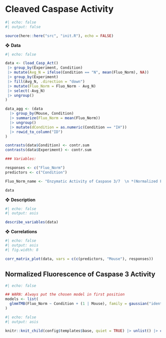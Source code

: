 # Cleaved Caspase Activity

```r
#| echo: false
#| output: false

source(here::here("src", "init.R"), echo = FALSE)
```

❖ **Data**

```r
#| echo: false

data <- (load_Casp_Act() 
 |> group_by(Experiment, Condition)
 |> mutate(Avg_N = ifelse(Condition == "N", mean(Fluo_Norm), NA))
 |> group_by(Experiment)
 |> fill(Avg_N, .direction = "down")
 |> mutate(Fluo_Norm = Fluo_Norm - Avg_N)
 |> select(-Avg_N)
 |> ungroup()
)

data_agg <- (data
  |> group_by(Mouse, Condition) 
  |> summarize(Fluo_Norm = mean(Fluo_Norm)) 
  |> ungroup() 
  |> mutate(dCondition = as.numeric(Condition == "IH")) 
  |> rowid_to_column("ID")
)

contrasts(data$Condition) <- contr.sum
contrasts(data$Experiment) <- contr.sum

### Variables:

responses <- c("Fluo_Norm")
predictors <- c("Condition")

Fluo_Norm_name <- "Enzymatic Activity of Caspase 3/7  \n *(Normalized Fluorescence)*"

data
```

❖ **Description**

```r
#| echo: false
#| output: asis

describe_variables(data)
```

❖ **Correlations**

```r
#| echo: false
#| output: asis
#| fig.width: 8

corr_matrix_plot(data, vars = c(c(predictors, "Mouse"), responses))
```

## Normalized Fluorescence of Caspase 3 Activity

```r
#| echo: false

## WARN: Always put the chosen model in first position
models <- list(
  glmmTMB(Fluo_Norm ~ Condition + (1 | Mouse), family = gaussian("identity"), data = data, REML = TRUE)
)
```

```r
#| echo: false
#| output: asis

knitr::knit_child(config$templates$base, quiet = TRUE) |> unlist() |> cat(sep = '\n')
```
